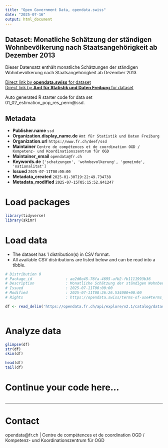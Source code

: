 ```yaml
---
title: "Open Government Data, opendata.swiss"
date: "2025-07-16"
output: html_document
---
```


## Dataset: Monatliche Schätzung der ständigen Wohnbevölkerung nach Staatsangehörigkeit ab Dezember 2013

Dieser Datensatz enthält monatliche Schätzungen der ständigen Wohnbevölkerung nach Staatsangehörigkeit ab Dezember 2013

[Direct link by **opendata.swiss** for dataset](https://opendata.swiss/de/dataset/monatliche-schatzung-der-standigen-wohnbevolkerung-nach-staatsangehorigkeit-ab-dezember-2013)<br>
[Direct link by **Amt für Statistik und Daten Freiburg** for dataset](https://opendata.fr.ch/explore/dataset/01_02_estimation_pop_res_perm/)

Auto generated R starter code for data set 01_02_estimation_pop_res_perm@ssd.

## Metadata

- **Publisher.name** `ssd`
- **Organization.display_name.de** `Amt für Statistik und Daten Freiburg`
- **Organization.url** `https://www.fr.ch/deef/ssd`
- **Maintainer** `Centre de compétences et de coordination OGD / Kompetenz- und Koordinationszentrum für OGD`
- **Maintainer_email** `opendata@fr.ch`
- **Keywords.de** `['schatzungen', 'wohnbevolkerung', 'gemeinde', 'nationalitat']`
- **Issued** `2025-07-11T00:00:00`
- **Metadata_created** `2025-01-30T19:22:49.734738`
- **Metadata_modified** `2025-07-15T05:15:52.841247`


# Load packages

```r

library(tidyverse)
library(skimr)

```

# Load data

-   The dataset has 1 distribution(s) in CSV format.
-   All available CSV distributions are listed below and can be read into a tibble.

```r

# Distribution 0
# Package_id               : ae2d6e45-76fa-4695-afb2-fb1111993b36
# Description              : Monatliche Schätzung der ständigen Wohnbevölkerung nach Staatsangehörigkeit ab Dezember 2013 (csv)
# Issued                   : 2025-07-11T00:00:00
# Modified                 : 2025-07-11T08:26:26.534000+00:00
# Rights                   : https://opendata.swiss/terms-of-use#terms_by

df <- read_delim('https://opendata.fr.ch/api/explore/v2.1/catalog/datasets/01_02_estimation_pop_res_perm/exports/csv?use_labels=true')



```

# Analyze data

```r

glimpse(df)
str(df)
skim(df)

head(df)
tail(df)

```

# Continue your code here...

```r

```

------------------------------------------------------------------------

# Contact

opendata@fr.ch | Centre de compétences et de coordination OGD / Kompetenz- und Koordinationszentrum für OGD
